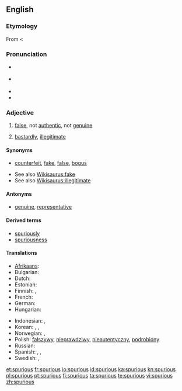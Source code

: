 {{was wotd|2007|November|27}}
==English==

===Etymology===
From {{etyl|LL.}} {{term|spurius||illegitimate, bastardly|lang=la}} < {{term|spurcus||foul, base, low|lang=la}}

===Pronunciation===
* {{a|RP}} {{IPA|/ˈspjʊə.ɹi.əs/}}
* {{a|US}} {{IPA|/ˈspjʊ.ɹi.əs/}}
* {{audio|en-us-spurious.ogg|Audio (US)}}
* {{rhymes|ʊəriəs}}

===Adjective===
{{en-adj}}

# [[false]], not [[authentic]], not [[genuine]]
# {{archaic}} [[bastardly]], [[illegitimate]]

====Synonyms====
* {{sense|false}} [[counterfeit]], [[fake]], [[false]], [[bogus]]
* See also [[Wikisaurus:fake]]
* See also [[Wikisaurus:illegitimate]]

====Antonyms====
* {{sense|false}} [[genuine]], [[representative]]

====Derived terms====
* [[spuriously]]
* [[spuriousness]]

====Translations====
{{trans-top|false}}
* [[Afrikaans]]: {{t-|af|vals|xs=Afrikaans}}
* Bulgarian: {{t|bg|фалшив}}
* Dutch: {{t+|nl|vals}}
* Estonian: {{t|et|võlts}}
* Finnish: {{t-|fi|väärennetty}}, {{t+|fi|väärä}}
* French: {{t+|fr|faux}}
* German: {{t-|de|unecht}}
* Hungarian: {{t+|hu|hamis}}
{{trans-mid}}
* Indonesian: {{t|id|palsu|xs=Indonesian}}, {{t-|id|tiru|alt=tiruan|xs=Indonesian}}
* Korean: {{t|ko|거짓의|sc=Hang}}, {{t|ko|속임수의|sc=Hang}}, {{t|ko|위조된|sc=Hang}}
* Norwegian: {{t+|no|falsk}}, {{t|no|uekte}}
* Polish: [[fałszywy]], [[nieprawdziwy]], [[nieautentyczny]], [[podrobiony]]
* Russian: {{t|ru|ложный}}
* Spanish: {{t+|es|espurio}}, {{t+|es|falso}}, {{t+|es|mentira}} 
* Swedish: {{t+|sv|falsk}}, {{t|sv|förfalskad}}
{{trans-bottom}}

[[et:spurious]]
[[fr:spurious]]
[[io:spurious]]
[[id:spurious]]
[[ka:spurious]]
[[kn:spurious]]
[[pl:spurious]]
[[pt:spurious]]
[[fi:spurious]]
[[ta:spurious]]
[[te:spurious]]
[[vi:spurious]]
[[zh:spurious]]